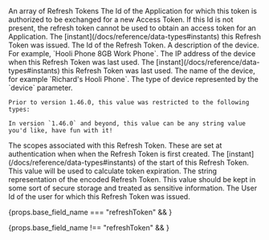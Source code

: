 
<APIBlock>
  <APIField name="refreshTokens" type="Array" renderif={props.base_field_name !== 'refreshToken'}>
    An array of Refresh Tokens
  </APIField>
  <APIField name={ props.base_field_name + ".applicationId" } type="String">
    The Id of the Application for which this token is authorized to be exchanged for a new Access Token. If this Id is not present, the refresh token cannot be used to obtain an access token for an Application.
  </APIField>
  <APIField name={ props.base_field_name + ".insertInstant" } type="Long">
    The [instant](/docs/reference/data-types#instants) this Refresh Token was issued.
  </APIField>
  <APIField name={ props.base_field_name + ".id" } type="UUID">
    The Id of the Refresh Token.
  </APIField>
  <APIField name={ props.base_field_name + ".metaData.device.description" } type="String">
    A description of the device. For example, `Hooli Phone 8GB Work Phone`.
  </APIField>
  <APIField name={ props.base_field_name + ".metaData.device.lastAccessedAddress" } type="String">
    The IP address of the device when this Refresh Token was last used.
  </APIField>
  <APIField name={ props.base_field_name + ".metaData.device.lastAccessedInstant" } type="Long">
    The [instant](/docs/reference/data-types#instants) this Refresh Token was last used.
  </APIField>
  <APIField name={ props.base_field_name + ".metaData.device.name" } type="String">
    The name of the device, for example `Richard's Hooli Phone`.
  </APIField>
  <APIField name={ props.base_field_name + ".metaData.device.type" } type="String">
    The type of device represented by the `device` parameter.

    Prior to version 1.46.0, this value was restricted to the following types:

<DeviceTypeList />

    In version `1.46.0` and beyond, this value can be any string value you'd like, have fun with it!
  </APIField>
  <APIField name={ props.base_field_name + ".metaData.scopes" } type="Array<String>">
    The scopes associated with this Refresh Token. These are set at authentication when when the Refresh Token is first created.
  </APIField>
  <APIField name={ props.base_field_name + ".startInstant" } type="Long">
    The [instant](/docs/reference/data-types#instants) of the start of this Refresh Token. This value will be used to calculate token expiration.
  </APIField>
  <APIField name={ props.base_field_name + ".token" } type="String">
    The string representation of the encoded Refresh Token. This value should be kept in some sort of secure storage and treated as sensitive information.
  </APIField>
  <APIField name={ props.base_field_name + ".userId" } type="UUID">
    The User Id of the user for which this Refresh Token was issued.
  </APIField>
</APIBlock>
 
{props.base_field_name  === "refreshToken" && <JSON title="Example Response JSON For a Single Refresh Token" src="jwt/refresh-token-get-response.json" /> }

{props.base_field_name  !== "refreshToken" &&  <JSON title="Example Response JSON For All Refresh Tokens For a User" src="jwt/refresh-tokens-get-response.json" /> }
